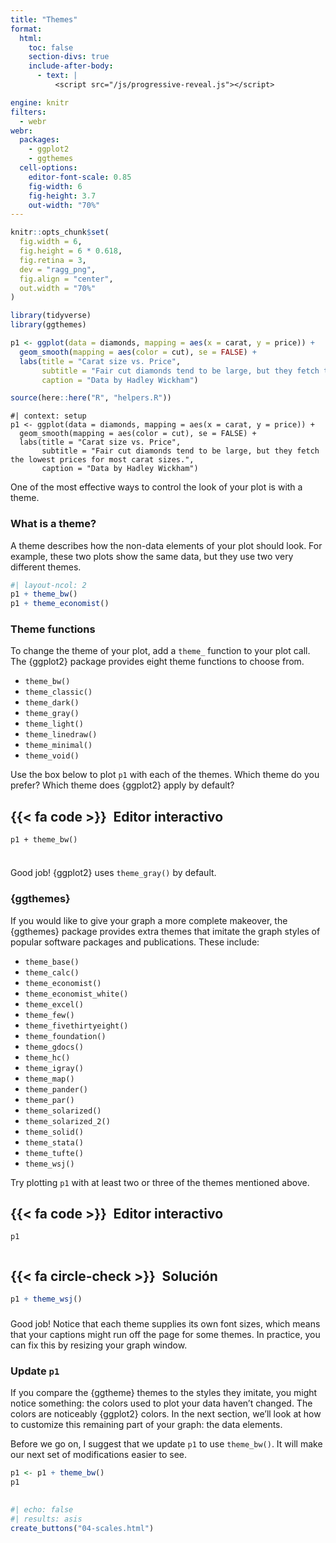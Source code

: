 ```yaml
---
title: "Themes"
format:
  html: 
    toc: false
    section-divs: true
    include-after-body: 
      - text: |
          <script src="/js/progressive-reveal.js"></script>

engine: knitr
filters:
  - webr
webr:
  packages:
    - ggplot2
    - ggthemes
  cell-options:
    editor-font-scale: 0.85
    fig-width: 6
    fig-height: 3.7
    out-width: "70%"
---
```


```r
knitr::opts_chunk$set(
  fig.width = 6,
  fig.height = 6 * 0.618,
  fig.retina = 3,
  dev = "ragg_png",
  fig.align = "center",
  out.width = "70%"
)

library(tidyverse)
library(ggthemes)

p1 <- ggplot(data = diamonds, mapping = aes(x = carat, y = price)) +
  geom_smooth(mapping = aes(color = cut), se = FALSE) + 
  labs(title = "Carat size vs. Price",
       subtitle = "Fair cut diamonds tend to be large, but they fetch the lowest prices for most carat sizes.",
       caption = "Data by Hadley Wickham")

source(here::here("R", "helpers.R"))
```

```webr-r
#| context: setup
p1 <- ggplot(data = diamonds, mapping = aes(x = carat, y = price)) +
  geom_smooth(mapping = aes(color = cut), se = FALSE) + 
  labs(title = "Carat size vs. Price",
       subtitle = "Fair cut diamonds tend to be large, but they fetch the lowest prices for most carat sizes.",
       caption = "Data by Hadley Wickham")
```

One of the most effective ways to control the look of your plot is with a theme.

### What is a theme?

A theme describes how the non-data elements of your plot should look. For example, these two plots show the same data, but they use two very different themes.

```r
#| layout-ncol: 2
p1 + theme_bw()
p1 + theme_economist()
```

### Theme functions

To change the theme of your plot, add a `theme_` function to your plot call. The {ggplot2} package provides eight theme functions to choose from.

* `theme_bw()`
* `theme_classic()`
* `theme_dark()`
* `theme_gray()`
* `theme_light()`
* `theme_linedraw()`
* `theme_minimal()`
* `theme_void()`

Use the box below to plot `p1` with each of the themes. Which theme do you prefer? Which theme does {ggplot2} apply by default?

::: {.panel-tabset}
## {{< fa code >}}&ensp;Editor interactivo

```webr-r
p1 + theme_bw()


```

:::

###

Good job! {ggplot2} uses `theme_gray()` by default.

### {ggthemes}

If you would like to give your graph a more complete makeover, the {ggthemes} package provides extra themes that imitate the graph styles of popular software packages and publications. These include:

* `theme_base()`
* `theme_calc()`
* `theme_economist()`
* `theme_economist_white()`
* `theme_excel()`
* `theme_few()`
* `theme_fivethirtyeight()`
* `theme_foundation()`
* `theme_gdocs()`
* `theme_hc()`
* `theme_igray()`
* `theme_map()`
* `theme_pander()`
* `theme_par()`
* `theme_solarized()`
* `theme_solarized_2()`
* `theme_solid()`
* `theme_stata()`
* `theme_tufte()`
* `theme_wsj()`

Try plotting `p1` with at least two or three of the themes mentioned above.

::: {.panel-tabset}
## {{< fa code >}}&ensp;Editor interactivo

```webr-r
p1


```

## {{< fa circle-check >}}&ensp;Solución

```r
p1 + theme_wsj()
```

:::

###

Good job! Notice that each theme supplies its own font sizes, which means that your captions might run off the page for some themes. In practice, you can fix this by resizing your graph window.


### Update `p1`

If you compare the {ggtheme} themes to the styles they imitate, you might notice something: the colors used to plot your data haven't changed. The colors are noticeably {ggplot2} colors. In the next section, we'll look at how to customize this remaining part of your graph: the data elements.

Before we go on, I suggest that we update `p1` to use `theme_bw()`. It will make our next set of modifications easier to see.

```r
p1 <- p1 + theme_bw()
p1
```


##

```r
#| echo: false
#| results: asis
create_buttons("04-scales.html")
```
